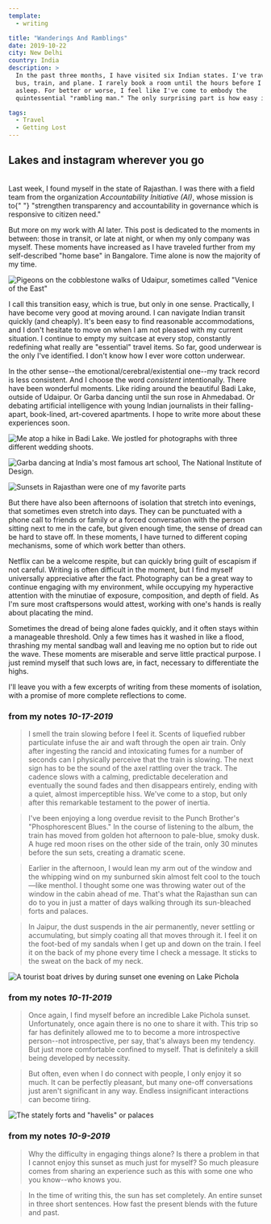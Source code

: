 ```yaml
---
template:
  - writing

title: "Wanderings And Ramblings"
date: 2019-10-22
city: New Delhi
country: India
description: >
  In the past three months, I have visited six Indian states. I've traveled by
  bus, train, and plane. I rarely book a room until the hours before I fall
  asleep. For better or worse, I feel like I've come to embody the
  quintessential "rambling man." The only surprising part is how easy it's been.

tags:
  - Travel
  - Getting Lost
---
```



## Lakes and instagram wherever you go

<br />

<div>
	Last week, I found myself in the state of Rajasthan. I was there with a field
	team from the organization <i>Accountability Initiative (AI)</i>, whose
	mission is to{" "}
	<Citation
		link='https://accountabilityindia.in/about-us/'
		noAuthor
		publication='Accountability Initiative'
		headline='Who We Are'
		directQuote='We are a research group which works on strengthening transparency and accountability in governance which is responsive to citizen need. We do this through evidence-based research on state capabilities and factors affecting efficient public services delivery in India. We provide the evidence to policymakers, development practitioners, academics, the media and  work on increasing citizen engagement in policy making and implementation. We are a part of the Centre for Policy Research, one of India’s leading public policy think tanks.'
	>
		"strengthen transparency and accountability in governance which is
		responsive to citizen need."
	</Citation>
</div>

But more on my work with AI later. This post is dedicated to the moments in
between: those in transit, or late at night, or when my only company was myself.
These moments have increased as I have traveled further from my self-described
"home base" in Bangalore. Time alone is now the majority of my time.

![Pigeons on the cobblestone walks of Udaipur, sometimes called "Venice of the East"](../images/ai-6.jpg)

I call this transition easy, which is true, but only in one sense. Practically,
I have become very good at moving around. I can navigate Indian transit quickly
(and cheaply). It's been easy to find reasonable accommodations, and I don't
hesitate to move on when I am not pleased with my current situation. I continue
to empty my suitcase at every stop, constantly redefining what really are
"essential" travel items. So far, good underwear is the only I've identified. I
don't know how I ever wore cotton underwear.

In the other sense--the emotional/cerebral/existential one--my track record is
less consistent. And I choose the word _consistent_ intentionally. There have
been wonderful moments. Like riding around the beautiful Badi Lake, outside of
Udaipur. Or Garba dancing until the sun rose in Ahmedabad. Or debating
artificial intelligence with young Indian journalists in their falling-apart,
book-lined, art-covered apartments. I hope to write more about these experiences
soon.

![Me atop a hike in Badi Lake. We jostled for photographs with three different wedding shoots.](../images/ai-9.jpg)

![Garba dancing at India's most famous art school, The National Institute of Design.](../images/garba.JPG)

![Sunsets in Rajasthan were one of my favorite parts](../images/ai-7.jpg)

But there have also been afternoons of isolation that stretch into evenings,
that sometimes even stretch into days. They can be punctuated with a phone call
to friends or family or a forced conversation with the person sitting next to me
in the cafe, but given enough time, the sense of dread can be hard to stave off.
In these moments, I have turned to different coping mechanisms, some of which
work better than others.

Netflix can be a welcome respite, but can quickly bring guilt of escapism if not
careful. Writing is often difficult in the moment, but I find myself universally
appreciative after the fact. Photography can be a great way to continue engaging
with my environment, while occupying my hyperactive attention with the minutiae
of exposure, composition, and depth of field. As I'm sure most craftspersons
would attest, working with one's hands is really about placating the mind.

Sometimes the dread of being alone fades quickly, and it often stays within a
manageable threshold. Only a few times has it washed in like a flood, thrashing
my mental sandbag wall and leaving me no option but to ride out the wave. These
moments are miserable and serve little practical purpose. I just remind myself
that such lows are, in fact, necessary to differentiate the highs.

I'll leave you with a few excerpts of writing from these moments of isolation,
with a promise of more complete reflections to come.

### **from my notes** _10-17-2019_

> I smell the train slowing before I feel it. Scents of liquefied rubber
> particulate infuse the air and waft through the open air train. Only after
> ingesting the rancid and intoxicating fumes for a number of seconds can I
> physically perceive that the train is slowing. The next sign has to be the
> sound of the axel rattling over the track. The cadence slows with a calming,
> predictable deceleration and eventually the sound fades and then disappears
> entirely, ending with a quiet, almost imperceptible hiss. We've come to a
> stop, but only after this remarkable testament to the power of inertia.

> I've been enjoying a long overdue revisit to the Punch Brother's
> "Phosphorescent Blues." In the course of listening to the album, the train has
> moved from golden hot afternoon to pale-blue, smoky dusk. A huge red moon
> rises on the other side of the train, only 30 minutes before the sun sets,
> creating a dramatic scene.

> Earlier in the afternoon, I would lean my arm out of the window and the
> whipping wind on my sunburned skin almost felt cool to the touch—like menthol.
> I thought some one was throwing water out of the window in the cabin ahead of
> me. That's what the Rajasthan sun can do to you in just a matter of days
> walking through its sun-bleached forts and palaces.

> In Jaipur, the dust suspends in the air permanently, never settling or
> accumulating, but simply coating all that moves through it. I feel it on the
> foot-bed of my sandals when I get up and down on the train. I feel it on the
> back of my phone every time I check a message. It sticks to the sweat on the
> back of my neck.

![A tourist boat drives by during sunset one evening on Lake Pichola](../images/ai-12.jpg)

### **from my notes** _10-11-2019_

> Once again, I find myself before an incredible Lake Pichola sunset.
> Unfortunately, once again there is no one to share it with. This trip so far
> has definitely allowed me to to become a more introspective person--not
> introspective, per say, that's always been my tendency. But just more
> comfortable confined to myself. That is definitely a skill being developed by
> necessity.

> But often, even when I do connect with people, I only enjoy it so much. It can
> be perfectly pleasant, but many one-off conversations just aren't significant
> in any way. Endless insignificant interactions can become tiring.

![The stately forts and "havelis" or palaces](../images/ai-8.jpg)

### **from my notes** _10-9-2019_

> Why the difficulty in engaging things alone? Is there a problem in that I
> cannot enjoy this sunset as much just for myself? So much pleasure comes from
> sharing an experience such as this with some one who you know--who knows you.

> In the time of writing this, the sun has set completely. An entire sunset in
> three short sentences. How fast the present blends with the future and past.
